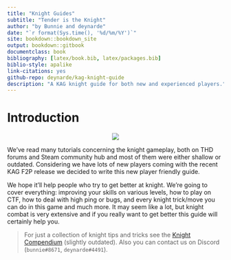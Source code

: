 ```yaml
--- 
title: "Knight Guides"
subtitle: "Tender is the Knight"
author: "by Bunnie and deynarde"
date: "`r format(Sys.time(), '%d/%m/%Y')`"
site: bookdown::bookdown_site
output: bookdown::gitbook
documentclass: book
bibliography: [latex/book.bib, latex/packages.bib]
biblio-style: apalike
link-citations: yes
github-repo: deynarde/kag-knight-guide
description: "A KAG knight guide for both new and experienced players."
---
```


# Introduction {-}

<p align="center">
  <img src="imgs/logo.png">
</p>

We’ve read many tutorials concerning the knight gameplay, both on THD forums and Steam community hub and most of them were either shallow or outdated. Considering we have lots of new players coming with the recent KAG F2P release we decided to write this new player friendly guide.

We hope it'll help people who try to get better at knight. We’re going to cover everything: improving your skills on various levels, how to play on CTF, how to deal with high ping or bugs, and every knight trick/move you can do in this game and much more. It may seem like a lot, but knight combat is very extensive and if you really want to get better this guide will certainly help you.

> For just a collection of knight tips and tricks see the [Knight Compendium](https://deynarde.github.io/kag-knight-compendium/) (slightly outdated). Also you can contact us on Discord (`bunnie#8671`, `deynarde#4491`).

